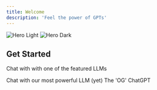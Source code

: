 ```yaml
---
title: Welcome
description: 'Feel the power of GPTs'
---
```


<img
  className="block dark:hidden"
  src="/images/hero-light.svg"
  alt="Hero Light"
/>
<img
  className="hidden dark:block"
  src="/images/hero-dark.svg"
  alt="Hero Dark"
/>

## Get Started

Chat with with one of the featured LLMs

<CardGroup cols={1}>
  <Card
    title="OpenAI's GPT-4"
    icon="image"
    href="/custom/gpt4"
  >
    Chat with our most powerful LLM (yet)
  </Card>
  <Card
    title="OpenAI's GPT-3"
    icon="image"
    href="/custom/gpt3"
  >
    The 'OG' ChatGPT
  </Card>
</CardGroup>